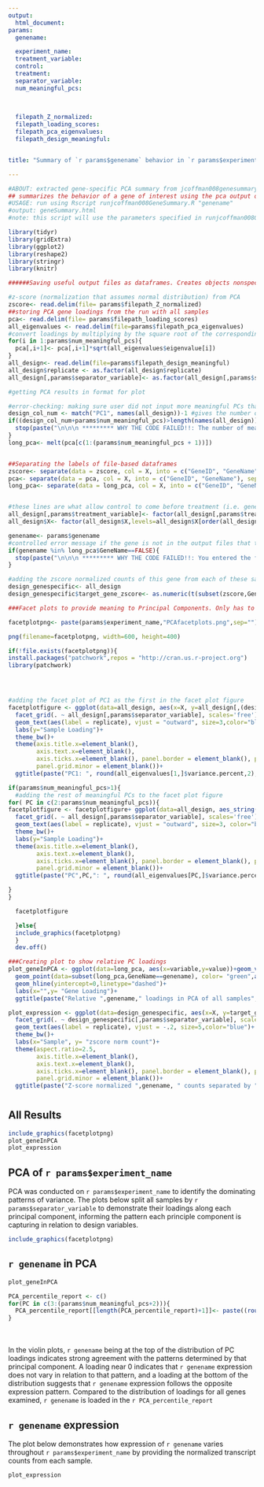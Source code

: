```yaml
---
output: 
  html_document:
params: 
  genename: 

  experiment_name: 
  treatment_variable: 
  control:
  treatment: 
  separator_variable: 
  num_meaningful_pcs: 
  

  
  filepath_Z_normalized: 
  filepath_loading_scores: 
  filepath_pca_eigenvalues:
  filepath_design_meaningful: 


title: "Summary of `r params$genename` behavior in `r params$experiment_name`"

---
```



```r

#ABOUT: extracted gene-specific PCA summary from jcoffman008genesummary.Rmd (took out requirement of running DESEQ)
## summarizes the behavior of a gene of interest using the pca output of an experiment
#USAGE: run using Rscript runjcoffman008GeneSummary.R "genename"
#output: geneSummary.html 
#note: this script will use the parameters specified in runjcoffman008GeneSummary.R over the default params in this document

library(tidyr)
library(gridExtra)
library(ggplot2)
library(reshape2)
library(stringr)
library(knitr)

######Saving useful output files as dataframes. Creates objects nonspecific to the gene

#z-score (normalization that assumes normal distribution) from PCA 
zscore<- read.delim(file= params$filepath_Z_normalized)
##storing PCA gene loadings from the run with all samples
pca<- read.delim(file= params$filepath_loading_scores)
all_eigenvalues <- read.delim(file=params$filepath_pca_eigenvalues)
#convert loadings by multiplying by the square root of the corresponding vector to get -1 to 1 distribution
for(i in 1:params$num_meaningful_pcs){
  pca[,i+1]<- pca[,i+1]*sqrt(all_eigenvalues$eigenvalue[i]) 
} 
all_design<- read.delim(file=params$filepath_design_meaningful)
all_design$replicate <- as.factor(all_design$replicate)
all_design[,params$separator_variable]<- as.factor(all_design[,params$separator_variable])

#getting PCA results in format for plot 

#error-checking: making sure user did not input more meaningful PCs than recognized by rpca
design_col_num <- match("PC1", names(all_design))-1 #gives the number of columns before PC1 in the file  
if((design_col_num+params$num_meaningful_pcs)>length(names(all_design))){
  stop(paste("\n\n\n ********* WHY THE CODE FAILED!!: The number of meaningful principal components specified by the user in num_meaningful_pcs:  \n\t\t" ,params$num_meaningful_pcs, "\nexceeds the number of meaningful principal components in the rpca output.*********\n\n\n",sep=""))
}
long_pca<- melt(pca[c(1:(params$num_meaningful_pcs + 1))])


##Separating the labels of file-based dataframes
zscore<- separate(data = zscore, col = X, into = c("GeneID", "GeneName"), sep = "\\_",extra="merge")
pca<- separate(data = pca, col = X, into = c("GeneID", "GeneName"), sep = "\\_",extra="merge")
long_pca<- separate(data = long_pca, col = X, into = c("GeneID", "GeneName"), sep = "\\_",extra="merge")


#these lines are what allow control to come before treatment (i.e. gene knockout) in plots 
all_design[,params$treatment_variable]<- factor(all_design[,params$treatment_variable],levels=c(params$control,params$treatment))
all_design$X<- factor(all_design$X,levels=all_design$X[order(all_design[,params$treatment_variable])])

genename<- params$genename
#controlled error message if the gene is not in the output files that the plots use
if(genename %in% long_pca$GeneName==FALSE){
  stop(paste("\n\n\n ********* WHY THE CODE FAILED!!: You entered the following gene name:  \n\t\t" ,genename, "\nThis is not a recognized gene name or it is insufficiently expressed in experiment. Please check capitalization or enter another gene.*********\n\n\n",sep=""))
}

#adding the zscore normalized counts of this gene from each of these samples to the design file
design_genespecific<- all_design
design_genespecific$target_gene_zscore<- as.numeric(t(subset(zscore,GeneName==genename))[c(3:ncol(zscore)),])

###Facet plots to provide meaning to Principal Components. Only has to generate the plots if this is the first time running the script  

facetplotpng<- paste(params$experiment_name,"PCAfacetplots.png",sep="")

png(filename=facetplotpng, width=600, height=400)

if(!file.exists(facetplotpng)){
install.packages("patchwork",repos = "http://cran.us.r-project.org")
library(patchwork)




#adding the facet plot of PC1 as the first in the facet plot figure
facetplotfigure <- ggplot(data=all_design, aes(x=X, y=all_design[,(design_col_num+1)],fill=all_design[,params$treatment_variable]))+geom_bar(stat="identity", position=position_dodge())+ scale_fill_manual(params$treatment_variable,values = c("black", "red")) +
  facet_grid(. ~ all_design[,params$separator_variable], scales='free')+
  geom_text(aes(label = replicate), vjust = "outward", size=3,color="blue")+
  labs(y="Sample Loading")+
  theme_bw()+
  theme(axis.title.x=element_blank(),
        axis.text.x=element_blank(),
        axis.ticks.x=element_blank(), panel.border = element_blank(), panel.grid.major = element_blank(),
        panel.grid.minor = element_blank())+ 
  ggtitle(paste("PC1: ", round(all_eigenvalues[1,]$variance.percent,2), "% of variance ",sep=""))

if(params$num_meaningful_pcs>1){
  #adding the rest of meaningful PCs to the facet plot figure
for( PC in c(2:params$num_meaningful_pcs)){
facetplotfigure <- facetplotfigure+ ggplot(data=all_design, aes_string(x=all_design$X, y=all_design[,(design_col_num+ PC )],fill=all_design[,params$treatment_variable]))+geom_bar(stat="identity", position=position_dodge())+ scale_fill_manual(params$treatment_variable,values = c("black", "red")) +
  facet_grid(. ~ all_design[,params$separator_variable], scales='free')+
  geom_text(aes(label = replicate), vjust = "outward", size=3, color="blue")+
  theme_bw()+
  labs(y="Sample Loading")+
  theme(axis.title.x=element_blank(),
        axis.text.x=element_blank(),
        axis.ticks.x=element_blank(), panel.border = element_blank(), panel.grid.major = element_blank(),
        panel.grid.minor = element_blank())+ 
  ggtitle(paste("PC",PC,": ", round(all_eigenvalues[PC,]$variance.percent,2), "% of variance ",sep=""))

}
}

  facetplotfigure

  }else{
  include_graphics(facetplotpng)
  }
  dev.off()

###Creating plot to show relative PC loadings
plot_geneInPCA <- ggplot(data=long_pca, aes(x=variable,y=value))+geom_violin()+
  geom_point(data=subset(long_pca,GeneName==genename), color= "green",aes(y=value), size=4)+ theme(legend.position = "none", aspect.ratio = 1.5,panel.background = element_blank())+
  geom_hline(yintercept=0,linetype="dashed")+
  labs(x="",y= "Gene Loading")+
  ggtitle(paste("Relative ",genename," loadings in PCA of all samples",sep=""))

plot_expression <- ggplot(data=design_genespecific, aes(x=X, y=target_gene_zscore,color=design_genespecific[,params$treatment_variable]))+geom_point(size=5)+scale_color_manual(params$treatment_variable,values = c("black","red")) + 
  facet_grid(. ~ design_genespecific[,params$separator_variable], scales='free',switch="x")+
  geom_text(aes(label = replicate), vjust = -.2, size=5,color="blue")+
  theme_bw()+
  labs(x="Sample", y= "zscore norm count")+
  theme(aspect.ratio=2.5,
        axis.title.x=element_blank(),
        axis.text.x=element_blank(),
        axis.ticks.x=element_blank(), panel.border = element_blank(), panel.grid.major = element_blank(),
        panel.grid.minor = element_blank())+ 
  ggtitle(paste("Z-score normalized ",genename, " counts separated by ", params$separator_variable, sep=""))

```
# {.tabset}

## All Results

``` r
include_graphics(facetplotpng)
plot_geneInPCA
plot_expression
```


## PCA of `r params$experiment_name`
PCA was conducted on `r params$experiment_name` to identify the dominating patterns of variance. The plots below split all samples by `r params$separator_variable` to demonstrate their loadings along each principal component, informing the pattern each principle component is capturing in relation to design variables. 

``` r
include_graphics(facetplotpng)

```

## `r genename` in PCA 

<div class = "row">

<div class = "col-md-6">
```r

plot_geneInPCA

PCA_percentile_report <- c()
for(PC in c(3:(params$num_meaningful_pcs+2))){
  PCA_percentile_report[[length(PCA_percentile_report)+1]]<- paste((round(mean(pca[,PC] < subset(pca,GeneName==genename)[,PC] ) ,2)*100)," percentile for PC", (PC-2), separator="")
}

```
</div>

<div class = "col-md-4">
<br><br>In the violin plots, `r genename` being at the top of the distribution of PC loadings indicates strong agreement with the patterns determined by that principal component. A loading near 0 indicates that `r genename` expression does not vary in relation to that pattern, and a loading at the bottom of the distribution suggests that `r genename` expression follows the opposite expression pattern. Compared to the distribution of loadings for all genes examined, `r genename` is loaded in the `r PCA_percentile_report`
</div>
</div>


## `r genename` expression

The plot below demonstrates how expression of `r genename` varies throughout `r params$experiment_name` by providing the normalized transcript counts from each sample.  

```r

plot_expression

```
